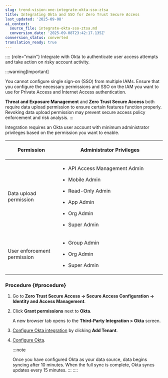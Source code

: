 ```yaml
---
slug: trend-vision-one-integrate-okta-sso-ztsa
title: Integrating Okta and SSO for Zero Trust Secure Access
last_updated: '2025-09-08'
ai_context:
  source_file: integrate-okta-sso-ztsa.md
  conversion_date: '2025-09-08T23:42:17.135Z'
conversion_status: converted
translation_ready: true
---
```


:::: {role="main"}
Integrate with Okta to authenticate user access attempts and take action on risky account activity.

:::warning[Important]

You cannot configure single sign-on (SSO) from multiple IAMs. Ensure that you configure the necessary permissions and SSO on the IAM you want to use for Private Access and Internet Access authentication.

**Threat and Exposure Management** and **Zero Trust Secure Access** both require data upload permission to ensure certain features function properly. Revoking data upload permission may prevent secure access policy enforcement and risk analysis.
:::

Integration requires an Okta user account with minimum administrator privileges based on the permission you want to enable.

<table>
<colgroup>
<col style="width: 33%" />
<col style="width: 67%" />
</colgroup>
<thead>
<tr>
<th><p>Permission</p></th>
<th><p>Administrator Privileges</p></th>
</tr>
</thead>
<tbody>
<tr>
<td><p>Data upload permission</p></td>
<td><ul>
<li><p>API Access Management Admin</p></li>
<li><p>Mobile Admin</p></li>
<li><p>Read-Only Admin</p></li>
<li><p>App Admin</p></li>
<li><p>Org Admin</p></li>
<li><p>Super Admin</p></li>
</ul></td>
</tr>
<tr>
<td><p>User enforcement permission</p></td>
<td><ul>
<li><p>Group Admin</p></li>
<li><p>Org Admin</p></li>
<li><p>Super Admin</p></li>
</ul></td>
</tr>
</tbody>
</table>

### Procedure {#procedure}

1.  Go to **Zero Trust Secure Access → Secure Access Configuration → Identity and Access Management**.

2.  Click **Grant permissions** next to **Okta**.

    A new browser tab opens to the **Third-Party Integration \> Okta** screen.

3.  [Configure Okta integration](okta-integration.mdx) by clicking **Add Tenant**.

4.  [Configure Okta](configuring-okta-saml.mdx).

    :::note

    Once you have configured Okta as your data source, data begins syncing after 10 minutes. When the full sync is complete, Okta syncs updates every 15 minutes.
    :::
::::
